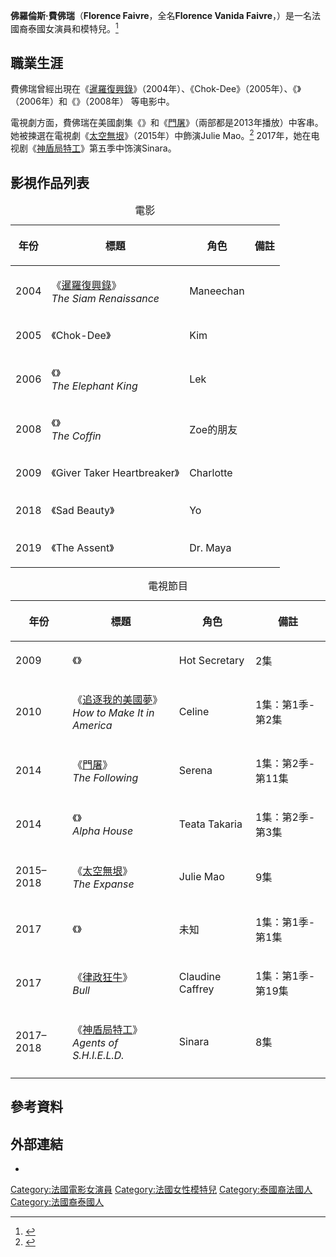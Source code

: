 {{noteTA
|G1=Show
|G2=Movie
|1=zh-tw:大象與我; zh-cn:象王;
|2=zh-tw:棺材; zh-cn:棺木;|3=zh-cn:无垠的太空; zh-tw:太空無垠; zh-hk:太空無垠;
}}
{{Infobox person
|name = 佛羅倫斯·費佛瑞<br />Florence Faivre
|image = Florence Faivre at 2015 Fan Expo Canada.jpg
|caption = 2015年的佛羅倫斯·費佛瑞
|birth_date = {{birth date and age|1983|06|08|df=yes}}
|birth_place = {{THA}}[[曼谷|曼谷]]
|birth_name = Florence Vanida Faivre
|nationality  = 泰國、法國
|occupation = 女演員、模特兒、電視主持人
|yearsactive = 2004年–現在
|spouse =
|children =
}}
'''佛羅倫斯·費佛瑞'''（'''Florence Faivre'''，全名'''Florence Vanida Faivre'''，{{bd|1983年|6月8日|}}）是一名法國裔泰國女演員和模特兒。<ref>{{Cite web |url = http://www.villagevoice.com/film/the-elephant-king-a-pale-excuse-for-a-cinematographers-holiday-6390483 |title = The Elephant King a Pale Excuse for a Cinematographer's Holiday |author = Nick Pinkerton |date = 2008-10-15 |publisher = Village Voice |language = en |accessdate = 2016-12-19 |archive-date = 2017-04-02 |archive-url = https://web.archive.org/web/20170402081036/http://www.villagevoice.com/film/the-elephant-king-a-pale-excuse-for-a-cinematographers-holiday-6390483 |dead-url = no }}</ref>

== 職業生涯 ==
費佛瑞曾經出現在《[[暹羅復興錄|暹羅復興錄]]》（2004年）、《Chok-Dee》（2005年）、《{{link-en|大象與我|The Elephant King}}》（2006年）和《{{link-en|棺材 (電影)|The Coffin|棺材}}》（2008年）
等电影中。

電視劇方面，費佛瑞在美國劇集《{{link-en|阿尔法屋|Alpha House}}》和《[[門屠|門屠]]》（兩部都是2013年播放）中客串。她被揀選在電視劇《[[太空無垠|太空無垠]]》（2015年）中飾演Julie Mao。<ref>{{Cite web |url = http://deadline.com/2014/10/moniqua-plante-cast-nashville-florence-faivre-the-expanse-862791/ |title = Moniqua Plante Joins 'Nashville'; Florence Faivre In 'The Expanse' |date = 2014-10-27 |publisher = Deadline.com |language = en |accessdate = 2016-12-19 |archive-date = 2020-11-11 |archive-url = https://web.archive.org/web/20201111190841/https://deadline.com/2014/10/moniqua-plante-cast-nashville-florence-faivre-the-expanse-862791/ |dead-url = no }}</ref> 2017年，她在电视剧《[[神盾局特工_(第五季)|神盾局特工]]》第五季中饰演Sinara。

== 影視作品列表 ==
{| class="wikitable sortable"
|+ 電影
! 年份
! 標題
! 角色
! class="unsortable" | 備註
|-
| 2004
| 《[[暹羅復興錄|暹羅復興錄]]》<br/>''The Siam Renaissance''
| Maneechan
|
|-
| 2005
| 《Chok-Dee》
| Kim
|
|-
| 2006
| 《{{link-en|大象與我|The Elephant King}}》<br/>''The Elephant King''
| Lek
|
|-
| 2008
| 《{{link-en|棺材 (電影)|The Coffin|棺材}}》<br/>''The Coffin''
| Zoe的朋友
|
|-
| 2009
| 《Giver Taker Heartbreaker》
| Charlotte
|
|-
| 2018
| 《Sad Beauty》
| Yo
|
|-
| 2019
| 《The Assent》
| Dr. Maya
|
|}

{| class="wikitable sortable"
|+ 電視節目
! 年份
! 標題
! 角色
! class="unsortable" | 備註
|-
| 2009
| 《{{link-en|Kings (U.S. TV series)|Kings (U.S. TV series)|Kings}}》
| Hot Secretary
| 2集
|-
| 2010
| 《[[追逐我的美國夢|追逐我的美國夢]]》<br/>''How to Make It in America''
| Celine
| 1集：第1季-第2集
|-
| 2014
| 《[[門屠|門屠]]》<br/>''The Following''
| Serena
| 1集：第2季-第11集
|-
| 2014
| 《{{link-en|阿尔法屋|Alpha House}}》<br/>''Alpha House''
| Teata Takaria
| 1集：第2季-第3集
|-
| 2015–2018
| 《[[太空無垠|太空無垠]]》<br/>''The Expanse''
| Julie Mao
| 9集
|-
| 2017
| 《{{link-en|Time After Time (TV series)|Time After Time (TV series)|Time After Time}}》
| 未知
| 1集：第1季-第1集
|-
| 2017
| 《[[律政狂牛|律政狂牛]]》<br/>''Bull''
| Claudine Caffrey
| 1集：第1季-第19集
|-
| 2017–2018
| 《[[神盾局特工|神盾局特工]]》<br/>''Agents of S.H.I.E.L.D.''
| Sinara
| 8集
|-
|}

== 參考資料 ==
{{reflist}}

== 外部連結 ==
*{{IMDb name|1552467}}

{{DEFAULTSORT: Faivre, Florence}}
[[Category:法國電影女演員|Category:法國電影女演員]]
[[Category:法國女性模特兒|Category:法國女性模特兒]]
[[Category:泰國裔法國人|Category:泰國裔法國人]]
[[Category:法國裔泰國人|Category:法國裔泰國人]]